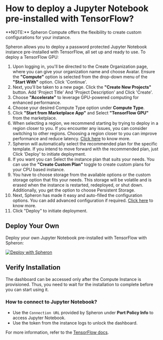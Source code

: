 
# How to deploy a Jupyter Notebook pre-installed with TensorFlow?

<Callout type="info">
  **NOTE:** Spheron Compute offers the flexibility to create custom
  configurations for your instance.
</Callout>

Spheron allows you to deploy a password protected Jupyter Notebook instance pre-installed with TensorFlow, all set up and ready to use.
To deploy a TensorFlow GPU:

1. Upon logging in, you'll be directed to the Create Organization page, where you can give your organization name and choose Avatar. Ensure the **"Compute"** option is selected from the drop-down menu of the **"Start With"** option. Click 'Continue'. 
2. Next, you'll be taken to a new page. Click the **"Create New Projects"** button. Add 'Project Title' And 'Project Description' and Click 'Create'.
3. Choose **"Accelerate"** to leverage GPU-powered computing for enhanced performance.
4. Choose your desired Compute Type option under **Compute Type**.
5. Click **"Start from Marketplace App"** and Select **"TensorFlow GPU"** from the marketplace.
6. When selecting a region, we recommend starting by trying to deploy in a region closer to you. If you encounter any issues, you can consider switching to other regions. Choosing a region closer to you can improve performance and reduce latency. [Click here](/compute/cluster/compute/#region) to know more.
7. Spheron will automatically select the recommended plan for the specific template. If you intend to move forward with the recommended plan, just Click 'Deploy' to initiate deployment.
8. If you want you can Select the instance plan that suits your needs. You can use the **"Create Custom Plan"** toggle to create custom plans for your CPU based instance.
9. You have to choose storage from the available options or the custom storage option that fits your needs. This storage will be volatile and is erased when the instance is restarted, redeployed, or shut down. Additionally, you get the option to choose Persistent Storage.
10. Next, Spheron has made it easy and auto-filled the configuration options. You can add advanced configuration if required. [Click here](/compute/cluster/compute/#advance-configuration-1) to know more.
11. Click "Deploy" to initiate deployment.


## Deploy Your Own

Deploy your own Jupyter Notebook pre-installed with TensorFlow with Spheron:

[![Deploy with Spheron](https://bafybeihxqi3jlv6cy2ogh6jjljinntisolbspxcrbgykyv6e5xyzujl3aa.ipfs.sphn.link/spheron-deploy.svg)](https://app.spheron.network/#/compute/marketplace?template=TensorFlow%20GPU)

## Verify Installation

The dashboard can be accessed only after the Compute Instance is provisioned.
Thus, you need to wait for the installation to complete before you can start using it.

### How to connect to Jupyter Notebook?

- Use the `Connection URL` provided by Spheron under **Port Policy Info** to access Jupyter Notebook.
- Use the token from the instance logs to unlock the dashboard.

For more information, refer to the [TensorFlow docs](https://www.tensorflow.org/tutorials/quickstart/beginner).

<Navigation name="Deploy TensorFlow GPU" />
